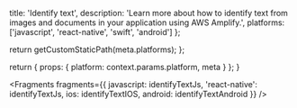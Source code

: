 
  title: 'Identify text',
  description:
    'Learn more about how to identify text from images and documents in your application using AWS Amplify.',
  platforms: ['javascript', 'react-native', 'swift', 'android']
};

  return getCustomStaticPath(meta.platforms);
};

  return {
    props: {
      platform: context.params.platform,
      meta
    }
  };
}


<Fragments
  fragments={{
    javascript: identifyTextJs,
    'react-native': identifyTextJs,
    ios: identifyTextIOS,
    android: identifyTextAndroid
  }}
/>

